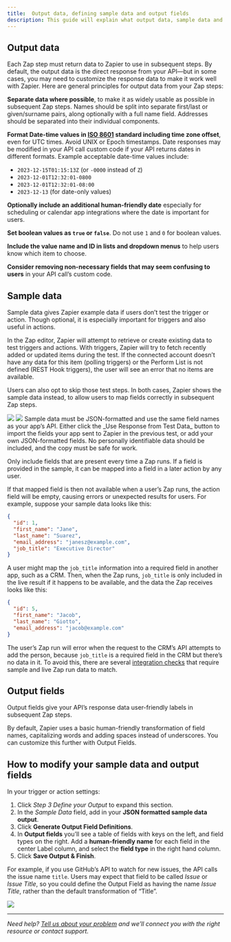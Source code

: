 ```yaml
---
title:  Output data, defining sample data and output fields
description: This guide will explain what output data, sample data and output fields are and how to modify them in your triggers or actions.
---
```

## Output data

Each Zap step must return data to Zapier to use in subsequent steps. By default, the output data is the direct response from your API—but in some cases, you may need to customize the response data to make it work well with Zapier. Here are general principles for output data from your Zap steps:

**Separate data where possible**, to make it as widely usable as possible in subsequent Zap steps. Names should be split into separate first/last or given/surname pairs, along optionally with a full name field. Addresses should be separated into their individual components.

**Format Date-time values in [ISO 8601](http://www.cl.cam.ac.uk/~mgk25/iso-time.html#date) standard including time zone offset**, even for UTC times. Avoid UNIX or Epoch timestamps. Date responses may be modified in your API call custom code if your API returns dates in different formats. Example acceptable date-time values include:

*   `2023-12-15T01:15:13Z` (or `-0000` instead of `Z`)
*   `2023-12-01T12:32:01-0800`
*   `2023-12-01T12:32:01-08:00`
*   `2023-12-13` (for date-only values)

**Optionally include an additional human-friendly date** especially for scheduling or calendar app integrations where the date is important for users.

**Set boolean values as `true` or `false`**. Do not use `1` and `0` for boolean values.

**Include the value name and ID in lists and dropdown menus** to help users know which item to choose.

**Consider removing non-necessary fields that may seem confusing to users** in your API call’s custom code.

## Sample data

Sample data gives Zapier example data if users don’t test the trigger or action. Though optional, it is especially important for triggers and also useful in actions.

In the Zap editor, Zapier will attempt to retrieve or create existing data to test triggers and actions. With triggers, Zapier will try to fetch recently added or updated items during the test. If the connected account doesn’t have any data for this item (polling triggers) or the Perform List is not defined (REST Hook triggers), the user will see an error that no items are available.

Users can also opt to skip those test steps. In both cases, Zapier shows the sample data instead, to allow users to map fields correctly in subsequent Zap steps.
<Frame>
  <img src="/images/05e9be8a62a663f42ab25cf2b17591b8.png"/>
</Frame>
<Frame>
  <img src="/images/42353c3702ca94af6000e3efb926a3f2.png"/>
</Frame>
Sample data must be JSON-formatted and use the same field names as your app’s API. Either click the _Use Response from Test Data_ button to import the fields your app sent to Zapier in the previous test, or add your own JSON-formatted fields. No personally identifiable data should be included, and the copy must be safe for work.

Only include fields that are present every time a Zap runs. If a field is provided in the sample, it can be mapped into a field in a later action by any user.

If that mapped field is then not available when a user’s Zap runs, the action field will be empty, causing errors or unexpected results for users. For example, suppose your sample data looks like this:

```JSON
{
  "id": 1,
  "first_name": "Jane",
  "last_name": "Suarez",
  "email_address": "janesz@example.com",
  "job_title": "Executive Director"
}
```

A user might map the `job_title` information into a required field in another app, such as a CRM. Then, when the Zap runs, `job_title` is only included in the live result if it happens to be available, and the data the Zap receives looks like this:

```JSON
{
  "id": 5,
  "first_name": "Jacob",
  "last_name": "Giotto",
  "email_address": "jacob@example.com"
}
```

The user’s Zap run will error when the request to the CRM’s API attempts to add the person, because `job_title` is a required field in the CRM but there’s no data in it. To avoid this, there are several [integration checks](/publish/integration-checks-reference) that require sample and live Zap run data to match.

## Output fields

Output fields give your API’s response data user-friendly labels in subsequent Zap steps.

By default, Zapier uses a basic human-friendly transformation of field names, capitalizing words and adding spaces instead of underscores. You can customize this further with Output Fields.

## How to modify your sample data and output fields

In your trigger or action settings:

1.  Click _Step 3 Define your Output_ to expand this section.
2.  In the _Sample Data_ field, add in your **JSON formatted sample data output**.
3.  Click **Generate Output Field Definitions**.
4.  In **Output fields** you’ll see a table of fields with keys on the left, and field types on the right. Add a **human-friendly name** for each field in the center Label column, and select the **field type** in the right hand column.
5.  Click **Save Output & Finish**.

For example, if you use GitHub’s API to watch for new issues, the API calls the issue name `title`. Users may expect that field to be called _Issue_ or _Issue Title_, so you could define the Output Field as having the name _Issue Title_, rather than the default transformation of “Title”.
<Frame>
  <img src="/images/293b09e9593b591de3c735988f1a5f19.png"/>
</Frame>

- - -

_Need help? [Tell us about your problem](https://developer.zapier.com/contact) and we’ll connect you with the right resource or contact support._
